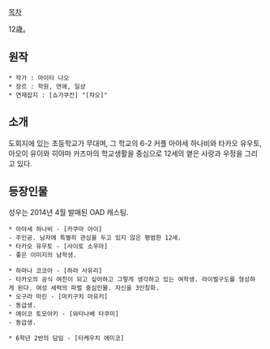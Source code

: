 [[목차]]

12歳。

== 원작 ==
 * 작가 : 마이타 나오
 * 장르 : 학원, 연애, 일상
 * 연재잡지 : [쇼가쿠칸] "[챠오]"

== 소개 ==
도회지에 있는 초등학교가 무대며, 그 학교의 6-2 커플 아야세 하나비와 타카오 유우토, 아오이 유이와 히야마 카즈마의 학교생활을 중심으로 12세의 옅은 사랑과 우정을 그리고 있다.

== 등장인물 ==
성우는 2014년 4월 발매된 OAD 캐스팅.

 * 아야세 하나비 - [카쿠마 아이]
 - 주인공. 남자에 특별히 관심을 두고 있지 않은 평범한 12세.
 * 타카오 유우토 - [사이토 소우마]
 - 좋은 이미지의 남학생.

 * 하마나 코코아 - [하라 사유리]
 - 타카오의 공식 여친이 되고 싶어하고 그렇게 생각하고 있는 여학생. 라이벌구도를 형성하게 된다. 여성 세력의 파벌 중심인물. 자신을 3인칭화.
 * 오구라 마린 - [마키구치 마유키]
 - 동급생.
 * 에이코 토모아키 - [와타나베 타쿠미]
 - 동급생.

 * 6학년 2반의 담임 - [타케우치 에미코]
